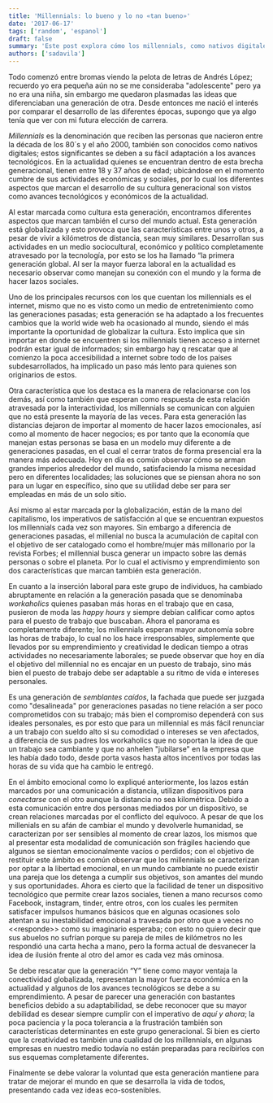 ```yaml
---
title: 'Millennials: lo bueno y lo no «tan bueno»'
date: '2017-06-17'
tags: ['random', 'espanol']
draft: false
summary: 'Este post explora cómo los millennials, como nativos digitales, han transformado la economía y la cultura global con su adaptabilidad tecnológica y enfoque en el impacto social. A pesar de sus ventajas, enfrentan desafíos como la impaciencia y la adaptación laboral.'
authors: ['sadavila']
---
```


Todo comenzó entre bromas viendo la pelota de letras de Andrés López; recuerdo yo era pequeña aún no se me consideraba "adolescente" pero ya no era una niña, sin embargo me quedaron plasmadas las ideas que diferenciaban una generación de otra. Desde entonces me nació el interés por comparar el desarrollo de las diferentes épocas, supongo que ya algo tenía que ver con mi futura elección de carrera.

_Millennials_ es la denominación que reciben las personas que nacieron entre la década de los 80´s y el año 2000, también son conocidos como nativos digitales; estos significantes se deben a su fácil adaptación a los avances tecnológicos. En la actualidad quienes se encuentran dentro de esta brecha generacional, tienen entre 18 y 37 años de edad; ubicándose en el momento cumbre de sus actividades económicas y sociales, por lo cual los diferentes aspectos que marcan el desarrollo de su cultura generacional son vistos como avances tecnológicos y económicos de la actualidad.

Al estar marcada como cultura esta generación, encontramos diferentes aspectos que marcan también el curso del mundo actual. Esta generación está globalizada y esto provoca que las características entre unos y otros, a pesar de vivir a kilómetros de distancia, sean muy similares. Desarrollan sus actividades en un medio sociocultural, económico y político completamente atravesado por la tecnología, por esto se los ha llamado “la primera generación global. Al ser la mayor fuerza laboral en la actualidad es necesario observar como manejan su conexión con el mundo y la forma de hacer lazos sociales.

Uno de los principales recursos con los que cuentan los millennials es el internet, mismo que no es visto como un medio de entretenimiento como las generaciones pasadas; esta generación se ha adaptado a los frecuentes cambios que la world wide web ha ocasionado al mundo, siendo el más importante la oportunidad de globalizar la cultura. Esto implica que sin importar en donde se encuentren si los millennials tienen acceso a internet podrán estar igual de informados; sin embargo hay q rescatar que al comienzo la poca accesibilidad a internet sobre todo de los países subdesarrollados, ha implicado un paso más lento para quienes son originarios de estos.

Otra característica que los destaca es la manera de relacionarse con los demás, así como también que esperan como respuesta de esta relación atravesada por la interactividad, los millennials se comunican con alguien que no está presente la mayoría de las veces. Para esta generación las distancias dejaron de importar al momento de hacer lazos emocionales, así como al momento de hacer negocios; es por tanto que la economía que manejan estas personas se basa en un modelo muy diferente a de generaciones pasadas, en el cual el cerrar tratos de forma presencial era la manera más adecuada. Hoy en día es común observar cómo se arman grandes imperios alrededor del mundo, satisfaciendo la misma necesidad pero en diferentes localidades; las soluciones que se piensan ahora no son para un lugar en específico, sino que su utilidad debe ser para ser empleadas en más de un solo sitio.

Así mismo al estar marcada por la globalización, están de la mano del capitalismo, los imperativos de satisfacción al que se encuentran expuestos los millennials cada vez son mayores. Sin embargo a diferencia de generaciones pasadas, el millenial no busca la acumulación de capital con el objetivo de ser catalogado como el hombre/mujer más millonario por la revista Forbes; el millennial busca generar un impacto sobre las demás personas o sobre el planeta. Por lo cual el activismo y emprendimiento son dos características que marcan también esta generación.

En cuanto a la inserción laboral para este grupo de individuos, ha cambiado abruptamente en relación a la generación pasada que se denominaba _workaholics_ quienes pasaban más horas en el trabajo que en casa, pusieron de moda las _happy hours_ y siempre debían calificar como aptos para el puesto de trabajo que buscaban. Ahora el panorama es completamente diferente; los millennials esperan mayor autonomía sobre las horas de trabajo, lo cual no los hace irresponsables, simplemente que llevados por su emprendimiento y creatividad le dedican tiempo a otras actividades no necesariamente laborales; se puede observar que hoy en día el objetivo del millennial no es encajar en un puesto de trabajo, sino más bien el puesto de trabajo debe ser adaptable a su ritmo de vida e intereses personales.

Es una generación de _semblantes caídos_, la fachada que puede ser juzgada como "desalineada" por generaciones pasadas no tiene relación a ser poco comprometidos con su trabajo; más bien el compromiso dependerá con sus ideales personales, es por esto que para un millennial es más fácil renunciar a un trabajo con sueldo alto si su comodidad o intereses se ven afectados, a diferencia de sus padres los workaholics que no soportan la idea de que un trabajo sea cambiante y que no anhelen "jubilarse" en la empresa que les había dado todo, desde porta vasos hasta altos incentivos por todas las horas de su vida que ha cambio le entregó.

En el ámbito emocional como lo expliqué anteriormente, los lazos están marcados por una comunicación a distancia, utilizan dispositivos para _conectarse_ con el otro aunque la distancia no sea kilométrica. Debido a esta comunicación entre dos personas mediados por un dispositivo, se crean relaciones marcadas por el conflicto del equívoco. A pesar de que los millenials en su afán de cambiar el mundo y devolverle humanidad, se caracterizan por ser sensibles al momento de crear lazos, los mismos que al presentar esta modalidad de comunicación son frágiles haciendo que algunos se sientan emocionalmente vacíos o perdidos; con el objetivo de restituir este ámbito es común observar que los millennials se caracterizan por optar a la libertad emocional, en un mundo cambiante no puede existir una pareja que los detenga a cumplir sus objetivos, son amantes del mundo y sus oportunidades. Ahora es cierto que la facilidad de tener un dispositivo tecnológico que permite crear lazos sociales, tienen a mano recursos como Facebook, instagram, tinder, entre otros, con los cuales les permiten satisfacer impulsos humanos básicos que en algunas ocasiones solo atentan a su inestabilidad emocional a travesada por otro que a veces no \<\<responde\>\> como su imaginario esperaba; con esto no quiero decir que sus abuelos no sufrían porque su pareja de miles de kilómetros no les respondió una carta hecha a mano, pero la forma actual de desvanecer la idea de ilusión frente al otro del amor es cada vez más ominosa.

Se debe rescatar que la generación “Y” tiene como mayor ventaja la conectividad globalizada, representan la mayor fuerza económica en la actualidad y algunos de los avances tecnológicos se debe a su emprendimiento. A pesar de parecer una generación con bastantes beneficios debido a su adaptabilidad, se debe reconocer que su mayor debilidad es desear siempre cumplir con el imperativo de _aquí y ahora_; la poca paciencia y la poca tolerancia a la frustración también son características determinantes en este grupo generacional. Si bien es cierto que la creatividad es también una cualidad de los millennials, en algunas empresas en nuestro medio todavía no están preparadas para recibirlos con sus esquemas completamente diferentes.

Finalmente se debe valorar la voluntad que esta generación mantiene para tratar de mejorar el mundo en que se desarrolla la vida de todos, presentando cada vez ideas eco-sostenibles.
